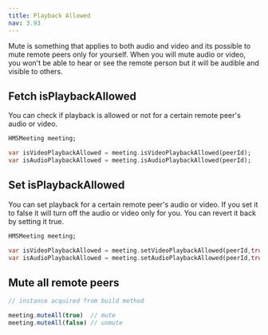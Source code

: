 ```yaml
---
title: Playback Allowed
nav: 3.93
---
```


Mute is something that applies to both audio and video and its possible to mute remote peers only for yourself. When you will mute audio or video, you won't be able to hear or see the remote person but it will be audible and visible to others.

## Fetch isPlaybackAllowed

You can check if playback is allowed or not for a certain remote peer's audio or video.

```dart
HMSMeeting meeting;

var isVideoPlaybackAllowed = meeting.isVideoPlaybackAllowed(peerId);
var isAudioPlaybackAllowed = meeting.isAudioPlaybackAllowed(peerId);
```

## Set isPlaybackAllowed

You can set playback for a certain remote peer's audio or video. If you set it to false it will turn off the audio or video only for you. You can revert it back by setting it true.

```dart
HMSMeeting meeting;

var isVideoPlaybackAllowed = meeting.setVideoPlaybackAllowed(peerId,true);
var isAudioPlaybackAllowed = meeting.setAudioPlaybackAllowed(peerId,true);
```

## Mute all remote peers

```js
// instance acquired from build method

meeting.muteAll(true)  // mute
meeting.muteAll(false) // unmute
```
